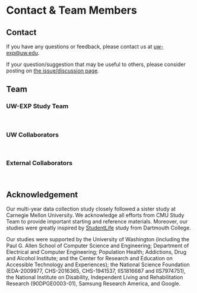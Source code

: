 
# Contact & Team Members

## Contact

If you have any questions or feedback, please contact us at uw-exp@uw.edu.

If your question/suggestion that may be useful to others, please consider posting on [the issue/discussion page](https://github.com/UW-EXP/GLOBEM).

## Team

### UW-EXP Study Team

<br/>

<div className="max-w-2xl mx-auto py-1 px-4 sm:py-24 sm:px-6 lg:max-w-7xl lg:px-8">
    <div className="grid grid-cols-1 gap-y-10 sm:grid-cols-2 gap-x-6 lg:grid-cols-2 xl:grid-cols-4 xl:gap-x-8">
    <TeamImage
        src ="images/team/orson-xu.png" 
        name='Xuhai "Orson" Xu'
        institute = "University of Washington" 
        homepage = "https://orsonxu.com" 
        twitter="https://twitter.com/Orson_Xu"
    />
    <TeamImage
        src ="images/team/han-z.png" 
        name='Han Zhang'
        institute = "University of Washington" 
        homepage = "https://make4all.org/portfolio/han-zhang/" 
    />
    <TeamImage
        src ="images/team/yasaman-s.png" 
        name='Yasaman Sefidgar'
        institute = "University of Washington" 
        homepage = "https://sefyas.github.io/" 
    />
    <TeamImage
        src ="images/team/yiyi-r.png" 
        name='Yiyi Ren'
        institute = "University of Washington" 
    />
    <TeamImage
        src ="images/team/woosuk-s.png" 
        name='Woosuk Seo'
        institute = "University of Michigan" 
        homepage = "https://seowoosuk.wixsite.com/home" 
        twitter="https://twitter.com/se0_wo0"
    />
    <TeamImage
        src ="images/team/jen-b.png" 
        name='Jennifer Brown'
        institute = "University of Washington" 
    />
    <TeamImage
        src ="images/team/kevin-k.png" 
        name='Kevin Kuehn'
        institute = "UC San Diego" 
        homepage = "https://scholar.google.com/citations?user=SeU_WBkAAAAJ" 
        twitter="https://twitter.com/kevinskuehn"
    />
    <TeamImage
        src ="images/team/paula-n.png" 
        name='Paula Nurius'
        institute = "University of Washington" 
        homepage = "https://socialwork.uw.edu/faculty/professors/paula-s-nurius" 
    />
    <TeamImage
        src ="images/team/margie-m.png" 
        name='Margaret E. Morris'
        institute = "University of Washington" 
        homepage = "http://www.margiemem.com/" 
        twitter="https://twitter.com/margiemem"
    />
    <TeamImage
        src ="images/team/eve-r.png" 
        name='Eve Riskin'
        institute = "Stevens Institute of Tech" 
        homepage = "https://faculty.stevens.edu/eriskin" 
        twitter="https://twitter.com/everiskin"
    />
    <TeamImage
        src ="images/team/jen-m.png" 
        name='Jennifer Mankoff'
        institute = "University of Washington" 
        homepage = "https://make4all.org/portfolio/jennifer-mankoff/" 
        twitter="https://twitter.com/jcmankoff"
    />
    <TeamImage
        src ="images/team/anind-d.png" 
        name='Anind K. Dey'
        institute = "University of Washington" 
        homepage = "https://ischool.uw.edu/people/faculty/profile/anind" 
        twitter="https://twitter.com/aninddey"
    />
    </div>
</div>

### UW Collaborators

<br/>

<div className="max-w-2xl mx-auto py-1 px-4 sm:py-24 sm:px-6 lg:max-w-7xl lg:px-8">
    <div className="grid grid-cols-1 gap-y-10 sm:grid-cols-2 gap-x-6 lg:grid-cols-2 xl:grid-cols-4 xl:gap-x-8">
    <TeamImage
        src ="images/team/xin-l.png" 
        name='Xin Liu'
        institute = "University of Washington" 
        homepage = "https://xliucs.github.io/" 
        twitter="https://twitter.com/xliucs"
    />
    <TeamImage
        src ="images/team/mike-m.png" 
        name='Mike Merrill'
        institute = "University of Washington" 
        homepage = "http://mikemerrill.io/" 
        twitter="https://twitter.com/Mike_A_Merrill"
    />
    <TeamImage
        src ="images/team/tim-a.png" 
        name='Tim Althoff'
        institute = "University of Washington" 
        homepage = "https://timalthoff.de/" 
        twitter="https://twitter.com/timalthoff"
    />
    <TeamImage
        src ="images/team/shwetak-p.png" 
        name='Shwetak Patel'
        institute = "University of Washington" 
        homepage = "https://homes.cs.washington.edu/~shwetak/" 
    />
    </div>
</div>

### External Collaborators

<br/>

<div className="max-w-2xl mx-auto py-1 px-4 sm:py-24 sm:px-6 lg:max-w-7xl lg:px-8">
    <div className="grid grid-cols-1 gap-y-10 sm:grid-cols-2 gap-x-6 lg:grid-cols-2 xl:grid-cols-4 xl:gap-x-8">
    <TeamImage
        src ="images/team/subigya-n.png" 
        name='Subigya Nepal'
        institute = "Dartmouth College" 
        homepage = "https://cs.dartmouth.edu/~sknepal/" 
        twitter="https://twitter.com/sknepal"
    />
    <TeamImage
        src ="images/team/weichen-w.png" 
        name='Weichen Wang'
        institute = "Meta" 
        homepage = "https://weichen.wang/" 
    />
    <TeamImage
        src ="images/team/jeremy-h.png" 
        name='Jeremy Huckins'
        institute = "Dartmouth College" 
        homepage = "https://mtnhuck.github.io/" 
        twitter="https://twitter.com/jeremyhuckins3"
    />
    <TeamImage
        src ="images/team/andrew-c.png" 
        name='Andrew Campbell'
        institute = "Dartmouth College" 
        homepage = "https://www.cs.dartmouth.edu/~campbell/" 
    />
    </div>
</div>

## Acknowledgement

Our multi-year data collection study closely followed a sister study at Carnegie Mellon University. 
We acknowledge all efforts from CMU Study Team to provide important starting and reference materials. 
Moreover, our studies were greatly inspired by [StudentLife](http://studentlife.cs.dartmouth.edu/) study from Dartmouth College.

Our studies were supported by the University of Washington 
(including the Paul G. Allen School of Computer Science and Engineering; Department of Electrical and Computer Engineering; Population Health; Addictions, Drug and Alcohol Institute; and the Center for Research and Education on Accessible Technology and Experiences); 
the National Science Foundation (EDA-2009977, CHS-2016365, CHS-1941537, IIS1816687 and IIS7974751), the National Institute on Disability, Independent Living and Rehabilitation Research (90DPGE0003-01), 
Samsung Research America, and Google.